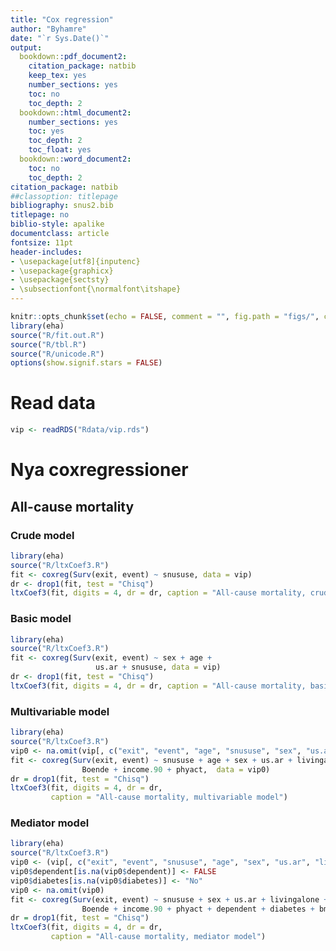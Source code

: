 ```yaml
---
title: "Cox regression"
author: "Byhamre"
date: "`r Sys.Date()`"
output:
  bookdown::pdf_document2:
    citation_package: natbib
    keep_tex: yes
    number_sections: yes
    toc: no
    toc_depth: 2
  bookdown::html_document2:
    number_sections: yes
    toc: yes
    toc_depth: 2
    toc_float: yes
  bookdown::word_document2:
    toc: no
    toc_depth: 2
citation_package: natbib
##classoption: titlepage
bibliography: snus2.bib
titlepage: no
biblio-style: apalike
documentclass: article
fontsize: 11pt
header-includes:
- \usepackage[utf8]{inputenc}
- \usepackage{graphicx}
- \usepackage{sectsty}
- \subsectionfont{\normalfont\itshape}
---
```


```r
knitr::opts_chunk$set(echo = FALSE, comment = "", fig.path = "figs/", cache = FALSE)
library(eha)
source("R/fit.out.R")
source("R/tbl.R")
source("R/unicode.R")
options(show.signif.stars = FALSE)
```

# Read data

```r
vip <- readRDS("Rdata/vip.rds")

```

# Nya coxregressioner

## All-cause mortality
### Crude model
```r
library(eha)
source("R/ltxCoef3.R")
fit <- coxreg(Surv(exit, event) ~ snususe, data = vip)
dr <- drop1(fit, test = "Chisq")
ltxCoef3(fit, digits = 4, dr = dr, caption = "All-cause mortality, crude model")
```

### Basic model
```r
library(eha)
source("R/ltxCoef3.R")
fit <- coxreg(Surv(exit, event) ~ sex + age +
                   us.ar + snususe, data = vip)
dr <- drop1(fit, test = "Chisq")
ltxCoef3(fit, digits = 4, dr = dr, caption = "All-cause mortality, basic model")
```

### Multivariable model
```r
library(eha)
source("R/ltxCoef3.R")
vip0 <- na.omit(vip[, c("exit", "event", "age", "snususe", "sex", "us.ar", "livingalone", "education", "Boende", "income.90", "phyact")])
fit <- coxreg(Surv(exit, event) ~ snususe + age + sex + us.ar + livingalone + education + 
                Boende + income.90 + phyact,  data = vip0)
dr = drop1(fit, test = "Chisq")
ltxCoef3(fit, digits = 4, dr = dr, 
         caption = "All-cause mortality, multivariable model")
```

### Mediator model
```r
library(eha)
source("R/ltxCoef3.R")
vip0 <- (vip[, c("exit", "event", "snususe", "age", "sex", "us.ar", "livingalone", "education", "Boende", "income.90", "phyact", "dependent", "diabetes", "bmi", "alder.VIP")])
vip0$dependent[is.na(vip0$dependent)] <- FALSE
vip0$diabetes[is.na(vip0$diabetes)] <- "No"
vip0 <- na.omit(vip0)
fit <- coxreg(Surv(exit, event) ~ snususe + sex + us.ar + livingalone + education + factor(alder.VIP) +
                Boende + income.90 + phyact + dependent + diabetes + bmi,  data = vip0)
dr = drop1(fit, test = "Chisq")
ltxCoef3(fit, digits = 4, dr = dr, 
         caption = "All-cause mortality, mediator model")
```

